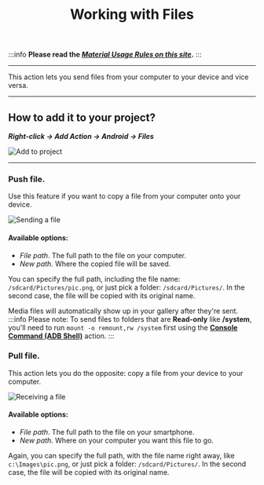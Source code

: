 ﻿---
sidebar_position: 5
title: Working with Files
description: Sending files to your device and back.
---

:::info **Please read the [*Material Usage Rules on this site*](../../Disclaimer).**
:::
_______________________________________________
This action lets you send files from your computer to your device and vice versa.
_______________________________________________
## How to add it to your project?
***Right-click → Add Action → Android → Files***

![Add to project](../assets/Files/Files_pic1.png)
_______________________________________________
### Push file.  
Use this feature if you want to copy a file from your computer onto your device.  

![Sending a file](../assets/Files/Files_pic2.png)  

#### Available options:
- *File path*. The full path to the file on your computer.
- *New path*. Where the copied file will be saved.

You can specify the full path, including the file name: `/sdcard/Pictures/pic.png`, or just pick a folder: `/sdcard/Pictures/`. In the second case, the file will be copied with its original name.

Media files will automatically show up in your gallery after they're sent.
:::info Please note:
To send files to folders that are **Read-only** like **/system**, you'll need to run `mount -o remount,rw /system` first using the [**Console Command (ADB Shell)**](./Utilities#console-command-adb-shell) action.
:::

### Pull file.
This action lets you do the opposite: copy a file from your device to your computer.

![Receiving a file](../assets/Files/Files_pic3.png)

#### Available options:
- *File path*. The full path to the file on your smartphone.
- *New path*. Where on your computer you want this file to go.

Again, you can specify the full path, with the file name right away, like `c:\Images\pic.png`, or just pick a folder: `/sdcard/Pictures/`. In the second case, the file will be copied with its original name.
